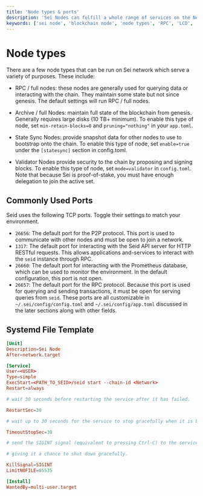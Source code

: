 ```yaml
---
title: 'Node types & ports'
description: 'Sei Nodes can fulfill a whole range of services on the Network, find out which one.'
keywords: ['sei node', 'blockchain node', 'node types', 'RPC', 'LCD', 'archive node', 'gRPC', 'P2P']
---
```



# Node types

There are a few node types that can be run on Sei network which serve a variety of purposes. These include:

- RPC / full nodes: these nodes are generally used for querying data or interacting with the chain. They maintain some state but not since genesis. The default settings will run RPC / full nodes.

- Archive / full Nodes: maintain full state of the blockchain from genesis. Generally requires large disks (10 TB+ minimum). To enable this type of node, set `min-retain-blocks=0` and `pruning="nothing"` in your `app.toml`.

- State Sync Nodes: provide snapshot data for other nodes to use to bootstrap onto the chain. To enable this type of node, set `enable=true` under the `[statesync]` section in config.toml.

- Validator Nodes provide security to the chain by proposing and signing blocks. To enable this type of node, set `mode=validator` in `config.toml`. Note that because Sei is proof-of-stake, you must have enough delegation to join the active set.

## Commonly Used Ports

Seid uses the following TCP ports. Toggle their settings to match your environment.

- `26656`: The default port for the P2P protocol. This port is used to communicate with other nodes and must be open to join a network.
- `1317`: The default port for interacting with the Seid API server for HTTP RESTful requests. This allows applications and-services to interact with the `seid` instance through RPC.
- `26660`: The default port for interacting with the Prometheus database, which can be used to monitor the environment. In the default configuration, this port is not open.
- `26657`: The default port for the RPC protocol. Because this port is used for querying and sending transactions, it must be open for serving queries from `seid`. These ports are all customizable in `~/.sei/config/config.toml` and `~/.sei/config/app.toml` discussed in the later sections along with other fields.

## Systemd File Template

```toml
[Unit]
Description=Sei Node
After=network.target

[Service]
User=<USER>
Type=simple
ExecStart=<PATH_TO_SEID>/seid start --chain-id <Network>
Restart=always

# wait 30 seconds before restarting the service after it has failed.

RestartSec=30

# wait up to 30 seconds for the service to stop gracefully when it is being stopped.

TimeoutStopSec=30

# send the SIGINT signal (equivalent to pressing Ctrl-C) to the service process when it is being stopped

# giving it a chance to shut down gracefully.

KillSignal=SIGINT
LimitNOFILE=65535

[Install]
WantedBy=multi-user.target
```
